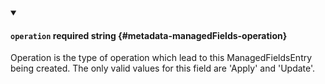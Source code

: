 
<details className="config-field" data-expandable="false" open>
<summary>

#### `operation` <span className="config-field-required" data-required="false">required</span> <span className="config-field-type">string</span> <span className="config-field-default"></span> <span className="config-field-enum"></span> {#metadata-managedFields-operation}

Operation is the type of operation which lead to this ManagedFieldsEntry being created.
The only valid values for this field are 'Apply' and 'Update'.

</summary>



</details>
